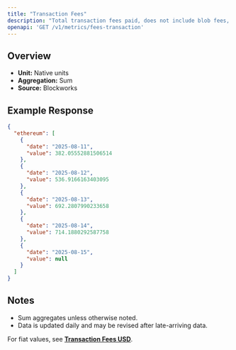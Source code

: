 ```yaml
---
title: "Transaction Fees"
description: "Total transaction fees paid, does not include blob fees, out-of-protocol tips, or additional sources of revenue"
openapi: 'GET /v1/metrics/fees-transaction'
---
```


## Overview

- **Unit:** Native units
- **Aggregation:** Sum
- **Source:** Blockworks

## Example Response

```json
{
  "ethereum": [
    {
      "date": "2025-08-11",
      "value": 382.05552881506514
    },
    {
      "date": "2025-08-12",
      "value": 536.9166163403095
    },
    {
      "date": "2025-08-13",
      "value": 692.2807990233658
    },
    {
      "date": "2025-08-14",
      "value": 714.1880292587758
    },
    {
      "date": "2025-08-15",
      "value": null
    }
  ]
}
```

## Notes
- Sum aggregates unless otherwise noted.
- Data is updated daily and may be revised after late-arriving data.


<Note>For fiat values, see **[Transaction Fees USD](./fees-transaction-usd)**.</Note>